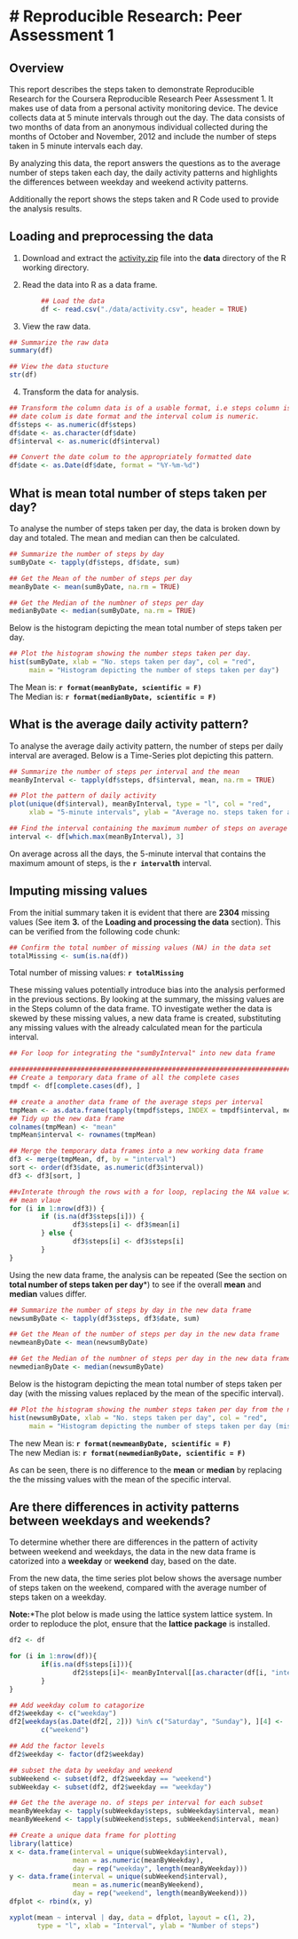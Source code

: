 # Reproducible Research: Peer Assessment 1
===========================================
## Overview
This report describes the steps taken to demonstrate Reproducible Research for the Coursera Reproducible
Research Peer Assessment 1. It makes use of data from a personal activity monitoring device. The device collects data at 5 minute intervals through out the day. The data consists of two months of data from an anonymous individual collected during the months of October and November, 2012 and include the number of steps taken in 5 minute intervals each day. 

By analyzing this data, the report answers the questions as to the average number of steps taken each day, the daily activity patterns and highlights the differences between weekday and weekend activity patterns.

Additionally the report shows the steps taken and R Code used to provide the analysis results.

## Loading and preprocessing the data
1) Download and extract the [activity.zip](https://d396qusza40orc.cloudfront.net/repdata%2Fdata%2Factivity.zip) file into the **data** directory of the R working directory.

2) Read the data into R as a data frame.

```r
        ## Load the data
        df <- read.csv("./data/activity.csv", header = TRUE)
```

3) View the raw data.

```r

## Summarize the raw data
summary(df)

## View the data stucture
str(df)

```

4) Transform the data for analysis.

```r

## Transform the column data is of a usable format, i.e steps column is numeric,
## date colum is date format and the interval colum is numeric.
df$steps <- as.numeric(df$steps)
df$date <- as.character(df$date)
df$interval <- as.numeric(df$interval)

## Convert the date colum to the appropriately formatted date
df$date <- as.Date(df$date, format = "%Y-%m-%d")

```


## What is mean total number of steps taken per day?
To analyse the number of steps taken per day, the data is broken down by day and totaled. The mean and median can then be calculated.

```r
## Summarize the number of steps by day
sumByDate <- tapply(df$steps, df$date, sum)

## Get the Mean of the number of steps per day
meanByDate <- mean(sumByDate, na.rm = TRUE)

## Get the Median of the numbner of steps per day
medianByDate <- median(sumByDate, na.rm = TRUE)

```

Below is the histogram depicting the mean total number of steps taken per day.

```r
## Plot the histogram showing the number steps taken per day.
hist(sumByDate, xlab = "No. steps taken per day", col = "red",
     main = "Histogram depicting the number of steps taken per day")

```

The Mean is: **`r format(meanByDate, scientific = F)`**  
The Median is: **`r format(medianByDate, scientific = F)`**

## What is the average daily activity pattern?
To analyse the average daily activity pattern, the number of steps per daily interval are averaged. Below is a Time-Series plot depicting this pattern.

```r
## Summarize the number of steps per interval and the mean
meanByInterval <- tapply(df$steps, df$interval, mean, na.rm = TRUE)

## Plot the pattern of daily activity
plot(unique(df$interval), meanByInterval, type = "l", col = "red", 
     xlab = "5-minute intervals", ylab = "Average no. steps taken for all days")

## Find the interval containing the maximum number of steps on average
interval <- df[which.max(meanByInterval), 3]

```

On average across all the days, the 5-minute interval that contains the maximum amount of steps, is the **`r interval`th** interval.

## Imputing missing values
From the initial summary taken it is evident that there are **2304** missing values (See item **3.** of the **Loading and processing the data** section). This can be verified from the following code chunk:

```r
## Confirm the total number of missing values (NA) in the data set
totalMissing <- sum(is.na(df))

```
Total number of missing values: **`r totalMissing`**

These missing values potentially introduce bias into the analysis performed in the previous sections. By looking at the summary, the missing values are in the Steps column of the data frame. TO investigate wether the data is skewed by these missing values, a new data frame is created, substituting any missing values with the already calculated mean for the particula interval.

```r
## For loop for integrating the "sumByInterval" into new data frame

###########################################################################
## Create a temporary data frame of all the complete cases
tmpdf <- df[complete.cases(df), ]

## create a another data frame of the average steps per interval
tmpMean <- as.data.frame(tapply(tmpdf$steps, INDEX = tmpdf$interval, mean, na.rm = TRUE))
## Tidy up the new data frame
colnames(tmpMean) <- "mean"
tmpMean$interval <- rownames(tmpMean)

## Merge the temporary data frames into a new working data frame
df3 <- merge(tmpMean, df, by = "interval")
sort <- order(df3$date, as.numeric(df3$interval))
df3 <- df3[sort, ]

##vInterate through the rows with a for loop, replacing the NA value with the
## mean vlaue
for (i in 1:nrow(df3)) {
        if (is.na(df3$steps[i])) {
                df3$steps[i] <- df3$mean[i]
        } else {
                df3$steps[i] <- df3$steps[i]
        }
}

```

Using the new data frame, the analysis can be repeated (See the section on **total number of steps taken per day***) to see if the overall **mean** and **median** values differ.

```r
## Summarize the number of steps by day in the new data frame
newsumByDate <- tapply(df3$steps, df3$date, sum)

## Get the Mean of the number of steps per day in the new data frame
newmeanByDate <- mean(newsumByDate)

## Get the Median of the numbner of steps per day in the new data frame
newmedianByDate <- median(newsumByDate)

```
Below is the histogram depicting the mean total number of steps taken per day (with the missing values replaced by the mean of the specific interval).

```r
## Plot the histogram showing the number steps taken per day from the new data frame.
hist(newsumByDate, xlab = "No. steps taken per day", col = "red",
     main = "Histogram depicting the number of steps taken per day (missing values replaced)")

```

The new Mean is: **`r format(newmeanByDate, scientific = F)`**  
The new Median is: **`r format(newmedianByDate, scientific = F)`**  

As can be seen, there is no difference to the **mean** or **median** by replacing the the missing values with the mean of the specific interval.

## Are there differences in activity patterns between weekdays and weekends?
To determine whether there are differences in the pattern of activity between weekend and weekdays, the data in the new data frame is catorized into a **weekday** or **weekend** day, based on the date.

From the new data, the time series plot below shows the aversage number of steps taken on the weekend, compared with the average number of steps taken on a weekday.

**Note:***The plot below is made using the lattice system lattice system. In order to reploduce the plot, ensure that the **lattice package** is installed.

```r
df2 <- df

for (i in 1:nrow(df)){
        if(is.na(df$steps[i])){
                df2$steps[i]<- meanByInterval[[as.character(df[i, "interval"])]]
        }
}

## Add weekday colum to catagorize 
df2$weekday <- c("weekday")
df2[weekdays(as.Date(df2[, 2])) %in% c("Saturday", "Sunday"), ][4] <- 
        c("weekend")

## Add the factor levels
df2$weekday <- factor(df2$weekday)

## subset the data by weekday and weekend
subWeekend <- subset(df2, df2$weekday == "weekend")
subWeekday <- subset(df2, df2$weekday == "weekday")

## Get the the average no. of steps per interval for each subset
meanByWeekday <- tapply(subWeekday$steps, subWeekday$interval, mean)
meanByWeekend <- tapply(subWeekend$steps, subWeekend$interval, mean)

## Create a unique data frame for plotting
library(lattice)
x <- data.frame(interval = unique(subWeekday$interval),
                mean = as.numeric(meanByWeekday),
                day = rep("weekday", length(meanByWeekday)))
y <- data.frame(interval = unique(subWeekend$interval),
                mean = as.numeric(meanByWeekend),
                day = rep("weekend", length(meanByWeekend)))
dfplot <- rbind(x, y)

xyplot(mean ~ interval | day, data = dfplot, layout = c(1, 2), 
       type = "l", xlab = "Interval", ylab = "Number of steps")


```

